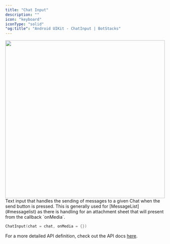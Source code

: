 ```yaml
---
title: "Chat Input"
description: ""
icon: "keyboard"
iconType: "solid"
"og:title": "Android UIKit - ChatInput | BotStacks"
---
```


<img height="500" width="100%" src="/images/android-sdk/chat-input.png" />
Text input that handles the sending of messages to a given Chat when the send button
is pressed. This is generally used for [MessageList](#messagelist) as there is handling
for an attachment sheet that will present from the callback `onMedia`.

```Kotlin
ChatInput(chat = chat, onMedia = {})
```

For a more detailed API definition, check out the API docs [here](https://docs.botstacks.ai/api-reference/introduction).
